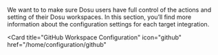 We want to to make sure Dosu users have full control of the actions and setting of their Dosu workspaces. 
In this section, you’ll find more information about the configuration settings for each target integration.

  <Card
    title="GitHub Workspace Configuration"
    icon="github"
    href="/home/configuration/github"
  >
  </Card>